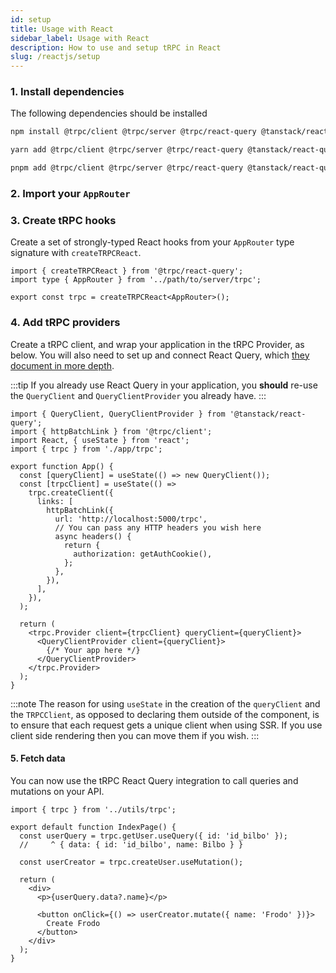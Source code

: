 ```yaml
---
id: setup
title: Usage with React
sidebar_label: Usage with React
description: How to use and setup tRPC in React
slug: /reactjs/setup
---
```



### 1. Install dependencies

The following dependencies should be installed

<Tabs>
  <TabItem value="npm" label="npm" default>

```bash
npm install @trpc/client @trpc/server @trpc/react-query @tanstack/react-query
```

  </TabItem>

  <TabItem value="yarn" label="yarn">

```bash
yarn add @trpc/client @trpc/server @trpc/react-query @tanstack/react-query
```

  </TabItem>

  <TabItem value="pnpm" label="pnpm">

```bash
pnpm add @trpc/client @trpc/server @trpc/react-query @tanstack/react-query
```

  </TabItem>
</Tabs>

### 2. Import your `AppRouter`


<ImportAppRouter />

### 3. Create tRPC hooks

Create a set of strongly-typed React hooks from your `AppRouter` type signature with `createTRPCReact`.

```tsx title='app/trpc.ts'
import { createTRPCReact } from '@trpc/react-query';
import type { AppRouter } from '../path/to/server/trpc';

export const trpc = createTRPCReact<AppRouter>();
```

### 4. Add tRPC providers

Create a tRPC client, and wrap your application in the tRPC Provider, as below. You will also need to set up and connect React Query, which [they document in more depth](https://tanstack.com/query/latest/docs/react/quick-start).

:::tip
If you already use React Query in your application, you **should** re-use the `QueryClient` and `QueryClientProvider` you already have.
:::

```tsx title='App.tsx'
import { QueryClient, QueryClientProvider } from '@tanstack/react-query';
import { httpBatchLink } from '@trpc/client';
import React, { useState } from 'react';
import { trpc } from './app/trpc';

export function App() {
  const [queryClient] = useState(() => new QueryClient());
  const [trpcClient] = useState(() =>
    trpc.createClient({
      links: [
        httpBatchLink({
          url: 'http://localhost:5000/trpc',
          // You can pass any HTTP headers you wish here
          async headers() {
            return {
              authorization: getAuthCookie(),
            };
          },
        }),
      ],
    }),
  );

  return (
    <trpc.Provider client={trpcClient} queryClient={queryClient}>
      <QueryClientProvider client={queryClient}>
        {/* Your app here */}
      </QueryClientProvider>
    </trpc.Provider>
  );
}
```

:::note
The reason for using `useState` in the creation of the `queryClient` and the `TRPCClient`, as opposed to declaring them outside of the component, is to ensure that each request gets a unique client when using SSR. If you use client side rendering then you can move them if you wish.
:::

#### 5. Fetch data

You can now use the tRPC React Query integration to call queries and mutations on your API.

```tsx title='pages/IndexPage.tsx'
import { trpc } from '../utils/trpc';

export default function IndexPage() {
  const userQuery = trpc.getUser.useQuery({ id: 'id_bilbo' });
  //     ^ { data: { id: 'id_bilbo', name: Bilbo } }

  const userCreator = trpc.createUser.useMutation();

  return (
    <div>
      <p>{userQuery.data?.name}</p>

      <button onClick={() => userCreator.mutate({ name: 'Frodo' })}>
        Create Frodo
      </button>
    </div>
  );
}
```
